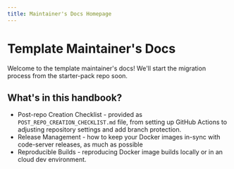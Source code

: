 ```yaml
---
title: Maintainer's Docs Homepage
---
```


# Template Maintainer's Docs

Welcome to the template maintainer's docs! We'll start the migration process from the starter-pack repo soon.

## What's in this handbook?

* Post-repo Creation Checklist - provided as `POST_REPO_CREATION_CHECKLIST.md` file, from setting up GitHub Actions to adjusting repository settings and add branch protection.
* Release Management - how to keep your Docker images in-sync with code-server releases, as much as possible
* Reproducible Builds - reproducing Docker image builds locally or in an cloud dev environment.
